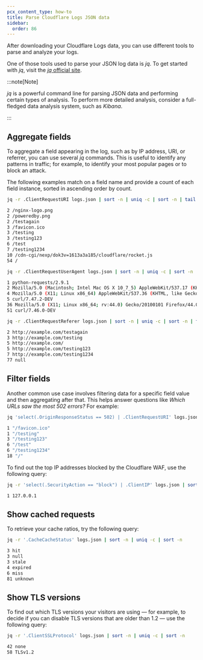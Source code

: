 ```yaml
---
pcx_content_type: how-to
title: Parse Cloudflare Logs JSON data
sidebar:
  order: 86
---
```


After downloading your Cloudflare Logs data, you can use different tools to parse and analyze your logs.

One of those tools used to parse your JSON log data is _jq_. To get started with _jq_, visit the [_jq_ official site](https://jqlang.github.io/jq/).

:::note[Note]

_jq_ is a powerful command line for parsing JSON data and performing certain types of analysis. To perform more detailed analysis, consider a full-fledged data analysis system, such as _Kibana_.

:::

## Aggregate fields

To aggregate a field appearing in the log, such as by IP address, URI, or referrer, you can use several _jq_ commands. This is useful to identify any patterns in traffic; for example, to identify your most popular pages or to block an attack.

The following examples match on a field name and provide a count of each field instance, sorted in ascending order by count.

```sh
jq -r .ClientRequestURI logs.json | sort -n | uniq -c | sort -n | tail
```

```sh output
2 /nginx-logo.png
2 /poweredby.png
2 /testagain
3 /favicon.ico
3 /testing
3 /testing123
6 /test
7 /testing1234
10 /cdn-cgi/nexp/dok3v=1613a3a185/cloudflare/rocket.js
54 /
```

```sh
jq -r .ClientRequestUserAgent logs.json | sort -n | uniq -c | sort -n | tail
```

```sh output
1 python-requests/2.9.1
2 Mozilla/5.0 (Macintosh; Intel Mac OS X 10_7_5) AppleWebKit/537.17 (KHTML, like Gecko) Chrome/24.0.1312.56 Safari/537.17
4 Mozilla/5.0 (X11; Linux x86_64) AppleWebKit/537.36 (KHTML, like Gecko) Chrome/48.0.2564.116 Safari/537.36
5 curl/7.47.2-DEV
36 Mozilla/5.0 (X11; Linux x86_64; rv:44.0) Gecko/20100101 Firefox/44.0
51 curl/7.46.0-DEV
```

```sh
jq -r .ClientRequestReferer logs.json | sort -n | uniq -c | sort -n | tail
```

```sh output
2 http://example.com/testagain
3 http://example.com/testing
5 http://example.com/
5 http://example.com/testing123
7 http://example.com/testing1234
77 null
```

## Filter fields

Another common use case involves filtering data for a specific field value and then aggregating after that. This helps answer questions like _Which URLs saw the most 502 errors?_ For example:

```sh
jq 'select(.OriginResponseStatus == 502) | .ClientRequestURI' logs.json | sort -n | uniq -c | sort -n | tail
```

```sh output
1 "/favicon.ico"
1 "/testing"
3 "/testing123"
6 "/test"
6 "/testing1234"
18 "/"
```

To find out the top IP addresses blocked by the Cloudflare WAF, use the following query:

```sh
jq -r 'select(.SecurityAction == "block") | .ClientIP' logs.json | sort -n | uniq -c | sort -n
```

```sh output
1 127.0.0.1
```

## Show cached requests

To retrieve your cache ratios, try the following query:

```sh
jq -r '.CacheCacheStatus' logs.json | sort -n | uniq -c | sort -n
```

```sh output
3 hit
3 null
3 stale
4 expired
6 miss
81 unknown
```

## Show TLS versions

To find out which TLS versions your visitors are using — for example, to decide if you can disable TLS versions that are older than 1.2 — use the following query:

```sh
jq -r '.ClientSSLProtocol' logs.json | sort -n | uniq -c | sort -n
```

```sh output
42 none
58 TLSv1.2
```

